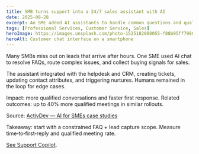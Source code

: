 ```yaml
---
title: SMB turns support into a 24/7 sales assistant with AI
date: 2025-08-28
excerpt: An SME added AI assistants to handle common questions and qualify leads after hours, converting support into a repeatable sales channel.
tags: [Professional Services, Customer Service, Sales]
heroImage: https://images.unsplash.com/photo-1525182008055-f88b95ff7980?q=80&w=1600&auto=format&fit=crop
heroAlt: Customer chat interface on a smartphone
---
```


Many SMBs miss out on leads that arrive after hours. One SME used AI chat to resolve FAQs, route complex issues, and collect buying signals for sales.

The assistant integrated with the helpdesk and CRM, creating tickets, updating contact attributes, and triggering nurtures. Humans remained in the loop for edge cases.

Impact: more qualified conversations and faster first response. Related outcomes: up to 40% more qualified meetings in similar rollouts.

Source: [ActivDev — AI for SMEs case studies](https://www.activdev.com/en/artificial-intelligence-for-smes-case-studies-examples/#:~:text=%2A%20Customer%20context%20%3A%C2%A0A%20fast,consuming)

Takeaway: start with a constrained FAQ + lead capture scope. Measure time‑to‑first‑reply and qualified meeting rate.

[See Support Copilot](/solutions).
